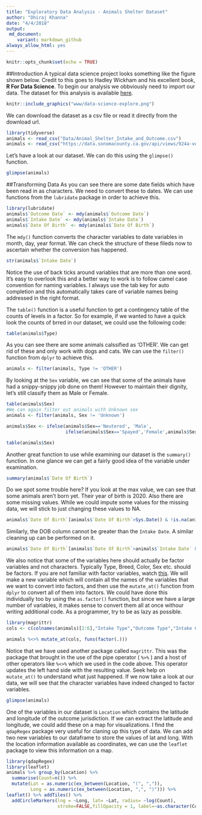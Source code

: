 ```yaml
---
title: "Exploratory Data Analysis - Animals Shelter Dataset"
author: "Dhiraj Khanna"
date: "4/4/2018"
output: 
 md_document:
    variant: markdown_github
always_allow_html: yes
---
```


```r
knitr::opts_chunk$set(echo = TRUE)
```

##Introduction
A typical data science project looks something like the figure shown below. Credit to this goes to Hadley Wickham and his excellent book, **R For Data Science**. To begin our analysis we obbviously need to import our data. The dataset for this analysis is available [here]( https://data.sonomacounty.ca.gov/Government/Animal-Shelter-Intake-and-Outcome/924a-vesw/data).
```r
knitr::include_graphics("www/data-science-explore.png")
```

We can download the dataset as a csv file or read it directly from the download url.

```r
library(tidyverse)
animals <- read_csv("Data/Animal_Shelter_Intake_and_Outcome.csv")
animals <- read_csv("https://data.sonomacounty.ca.gov/api/views/924a-vesw/rows.csv?accessType=DOWNLOAD")
```

Let's have a look at our dataset. We can do this using the `glimpse()` function.
```r
glimpse(animals)
```

##Transforming Data
As you can see there are some date fields which have been read in as characters. We need to convert these to dates. We can use functions from the `lubridate` package in order to achieve this.

```r
library(lubridate)
animals$`Outcome Date` <- mdy(animals$`Outcome Date`)
animals$`Intake Date` <- mdy(animals$`Intake Date`)
animals$`Date Of Birth` <- mdy(animals$`Date Of Birth`)
```

The `mdy()` function converts the character variables to date variables in month, day, year format. We can check the structure of these fileds now to ascertain whether the conversion has happened.
```r
str(animals$`Intake Date`)
```

Notice the use of back ticks around variables that are more than one word. It's easy to overlook this and a better way to work is to follow camel case convention for naming variables. I always use the tab key for auto completion and this automatically takes care of variable names being addressed in the right format.

The `table()` function is a useful function to get a contingency table of the counts of levels in a factor. So for example, if we wanted to have a quick look the counts of brred in our dataset, we could use the following code:
```r
table(animals$Type)
```

As you can see there are some animals calssified as 'OTHER'. We can get rid of these and only work with dogs and cats. We can use the `filter()` function from `dplyr` to achieve this.
```r
animals <- filter(animals, Type != 'OTHER')
```

By looking at the `Sex` variable, we can see that some of the animals have had a snippy-snippy job done on them! However to maintain their dignity, let's still classify them as Male or Female.
```r
table(animals$Sex)
#We can again filter out animals with Unknown sex
animals <- filter(animals, Sex != 'Unknown')

animals$Sex <- ifelse(animals$Sex=='Neutered', 'Male', 
                      ifelse(animals$Sex=='Spayed','Female',animals$Sex))

table(animals$Sex)
```
Another great function to use while examining our dataset is the `summary()` function. In one glance we can get a fairly good idea of the variable under examination.
```r
summary(animals$`Date Of Birth`)
```

Do we spot some trouble here? If you look at the max value, we can see that some animals aren't born yet. Their year of birth is 2020. Also there are some missing values. While we could impute some values for the missing data, we will stick to just changing these values to NA. 
```r
animals$`Date Of Birth`[animals$`Date Of Birth`>Sys.Date() & !is.na(animals$`Date Of Birth`)] <- NA
```
 Similarly, the DOB column cannot be greater than the `Intake Date`. A similar cleaning up can be performed on it.
```r
animals$`Date Of Birth`[animals$`Date Of Birth`>animals$`Intake Date` & !is.na(animals$`Date Of Birth`)] <- NA
```
 

We also notice that some of the variables here should actually be factor variables and not characters. Typically Type, Breed, Color, Sex etc. should be factors. If you are not familiar with factor variables, watch [this](https://www.youtube.com/watch?v=xkRBfy8_2MU). We will make a new variable which will contain all the names of the variables that we want to convert into factors, and then use the `mutate_at()` function from `dplyr` to convert all of them into factors. We could have done this individually too by using the `as.factor()` function, but since we have a large number of variables, it makes sense to convert them all at once withour writing additional code. As a programmer, try to be as lazy as possible.
```r
library(magrittr)
cols <- c(colnames(animals)[2:6],"Intake Type","Outcome Type","Intake Condition","Outcome Condition")

animals %<>% mutate_at(cols, funs(factor(.)))
```

Notice that we have used another package called `magrittr`. This was the package that brought in the use of the pipe operator ( `%>%` ) and a host of other operators like `%<>%` which we used in the code above. This operator updates the left hand side with the resulting value. Seek help on `mutate_at()` to understand what just happened. If we now take a look at our data, we will see that the character variables have indeed changed to factor variables.
```r
glimpse(animals)
```

One of the variables in our dataset is `Location` which contains the latitude and longitude of the outcome jurisdiction. If we can extract the latitude and longitude, we could add these on a map for visualizations. I find the `qdapRegex` package very useful for claning up this type of data. We can add two new variables to our dataframe to store the values of lat and long.
With the location information available as coordinates, we can use the `leaflet` package to view this information on a map. 
```r
library(qdapRegex)
library(leaflet)
animals %>% group_by(Location) %>% 
  summarise(Count=n()) %>% 
  mutate(Lat = as.numeric(ex_between(Location, "(", ",")),
         Long = as.numeric(ex_between(Location, ",", ")"))) %>% 
leaflet() %>% addTiles() %>% 
  addCircleMarkers(lng = ~Long, lat= ~Lat, radius= ~log(Count),
                   stroke=FALSE,fillOpacity = 1, label=~as.character(Count))
```


